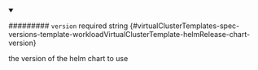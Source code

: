 
<details className="config-field" data-expandable="false" open>
<summary>

######### `version` <span className="config-field-required" data-required="false">required</span> <span className="config-field-type">string</span> <span className="config-field-default"></span> <span className="config-field-enum"></span> {#virtualClusterTemplates-spec-versions-template-workloadVirtualClusterTemplate-helmRelease-chart-version}

the version of the helm chart to use

</summary>



</details>
